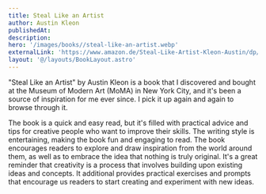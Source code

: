 ```yaml
---
title: Steal Like an Artist
author: Austin Kleon
publishedAt: 
description: 
hero: '/images/books//steal-like-an-artist.webp'
externalLink: 'https://www.amazon.de/Steal-Like-Artist-Kleon-Austin/dp/B00IBSX86G/'
layout: '@/layouts/BookLayout.astro'
---
```


"Steal Like an Artist" by Austin Kleon is a book that I discovered and bought at the Museum of Modern Art (MoMA) in New York City, and it's been a source of inspiration for me ever since. I pick it up again and again to browse through it. 

The book is a quick and easy read, but it's filled with practical advice and tips for creative people who want to improve their skills. The writing style is entertaining, making the book fun and engaging to read.
The book encourages readers to explore and draw inspiration from the world around them, as well as to embrace the idea that nothing is truly original. It's a great reminder that creativity is a process that involves building upon existing ideas and concepts. It additional provides practical exercises and prompts that encourage us readers to start creating and experiment with new ideas.

